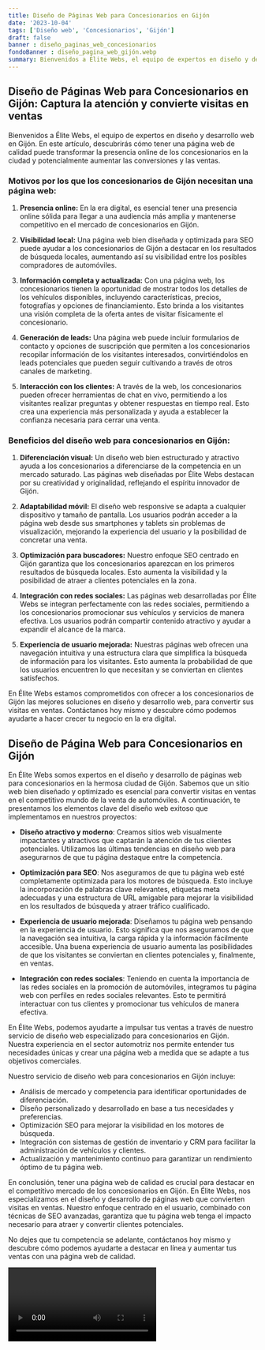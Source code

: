 ```yaml
---
title: Diseño de Páginas Web para Concesionarios en Gijón
date: '2023-10-04'
tags: ['Diseño web', 'Concesionarios', 'Gijón']
draft: false
banner : diseño_paginas_web_concesionarios
fondoBanner : diseño_pagina_web_gijón.webp
summary: Bienvenidos a Élite Webs, el equipo de expertos en diseño y desarrollo web en Gijón. En este artículo, descubrirás cómo tener una página web de calidad puede transformar la presencia online de los concesionarios en la ciudad y potencialmente aumentar las conversiones y las ventas.
---
```


## Diseño de Páginas Web para Concesionarios en Gijón: Captura la atención y convierte visitas en ventas

Bienvenidos a Élite Webs, el equipo de expertos en diseño y desarrollo web en Gijón. En este artículo, descubrirás cómo tener una página web de calidad puede transformar la presencia online de los concesionarios en la ciudad y potencialmente aumentar las conversiones y las ventas.

### Motivos por los que los concesionarios de Gijón necesitan una página web:

1. **Presencia online:** En la era digital, es esencial tener una presencia online sólida para llegar a una audiencia más amplia y mantenerse competitivo en el mercado de concesionarios en Gijón.

2. **Visibilidad local:** Una página web bien diseñada y optimizada para SEO puede ayudar a los concesionarios de Gijón a destacar en los resultados de búsqueda locales, aumentando así su visibilidad entre los posibles compradores de automóviles.

3. **Información completa y actualizada:** Con una página web, los concesionarios tienen la oportunidad de mostrar todos los detalles de los vehículos disponibles, incluyendo características, precios, fotografías y opciones de financiamiento. Esto brinda a los visitantes una visión completa de la oferta antes de visitar físicamente el concesionario.

4. **Generación de leads:** Una página web puede incluir formularios de contacto y opciones de suscripción que permiten a los concesionarios recopilar información de los visitantes interesados, convirtiéndolos en leads potenciales que pueden seguir cultivando a través de otros canales de marketing.

5. **Interacción con los clientes:** A través de la web, los concesionarios pueden ofrecer herramientas de chat en vivo, permitiendo a los visitantes realizar preguntas y obtener respuestas en tiempo real. Esto crea una experiencia más personalizada y ayuda a establecer la confianza necesaria para cerrar una venta.

### Beneficios del diseño web para concesionarios en Gijón:

1. **Diferenciación visual:** Un diseño web bien estructurado y atractivo ayuda a los concesionarios a diferenciarse de la competencia en un mercado saturado. Las páginas web diseñadas por Élite Webs destacan por su creatividad y originalidad, reflejando el espíritu innovador de Gijón.

2. **Adaptabilidad móvil:** El diseño web responsive se adapta a cualquier dispositivo y tamaño de pantalla. Los usuarios podrán acceder a la página web desde sus smartphones y tablets sin problemas de visualización, mejorando la experiencia del usuario y la posibilidad de concretar una venta.

3. **Optimización para buscadores:** Nuestro enfoque SEO centrado en Gijón garantiza que los concesionarios aparezcan en los primeros resultados de búsqueda locales. Esto aumenta la visibilidad y la posibilidad de atraer a clientes potenciales en la zona.

4. **Integración con redes sociales:** Las páginas web desarrolladas por Élite Webs se integran perfectamente con las redes sociales, permitiendo a los concesionarios promocionar sus vehículos y servicios de manera efectiva. Los usuarios podrán compartir contenido atractivo y ayudar a expandir el alcance de la marca.

5. **Experiencia de usuario mejorada:** Nuestras páginas web ofrecen una navegación intuitiva y una estructura clara que simplifica la búsqueda de información para los visitantes. Esto aumenta la probabilidad de que los usuarios encuentren lo que necesitan y se conviertan en clientes satisfechos.

En Élite Webs estamos comprometidos con ofrecer a los concesionarios de Gijón las mejores soluciones en diseño y desarrollo web, para convertir sus visitas en ventas. Contáctanos hoy mismo y descubre cómo podemos ayudarte a hacer crecer tu negocio en la era digital.

<GifSeo />

<Cta />

## Diseño de Página Web para Concesionarios en Gijón

En Élite Webs somos expertos en el diseño y desarrollo de páginas web para concesionarios en la hermosa ciudad de Gijón. Sabemos que un sitio web bien diseñado y optimizado es esencial para convertir visitas en ventas en el competitivo mundo de la venta de automóviles. A continuación, te presentamos los elementos clave del diseño web exitoso que implementamos en nuestros proyectos:

- **Diseño atractivo y moderno**: Creamos sitios web visualmente impactantes y atractivos que captarán la atención de tus clientes potenciales. Utilizamos las últimas tendencias en diseño web para asegurarnos de que tu página destaque entre la competencia.

- **Optimización para SEO**: Nos aseguramos de que tu página web esté completamente optimizada para los motores de búsqueda. Esto incluye la incorporación de palabras clave relevantes, etiquetas meta adecuadas y una estructura de URL amigable para mejorar la visibilidad en los resultados de búsqueda y atraer tráfico cualificado.

- **Experiencia de usuario mejorada**: Diseñamos tu página web pensando en la experiencia de usuario. Esto significa que nos aseguramos de que la navegación sea intuitiva, la carga rápida y la información fácilmente accesible. Una buena experiencia de usuario aumenta las posibilidades de que los visitantes se conviertan en clientes potenciales y, finalmente, en ventas.

- **Integración con redes sociales**: Teniendo en cuenta la importancia de las redes sociales en la promoción de automóviles, integramos tu página web con perfiles en redes sociales relevantes. Esto te permitirá interactuar con tus clientes y promocionar tus vehículos de manera efectiva.

En Élite Webs, podemos ayudarte a impulsar tus ventas a través de nuestro servicio de diseño web especializado para concesionarios en Gijón. Nuestra experiencia en el sector automotriz nos permite entender tus necesidades únicas y crear una página web a medida que se adapte a tus objetivos comerciales.

Nuestro servicio de diseño web para concesionarios en Gijón incluye:

- Análisis de mercado y competencia para identificar oportunidades de diferenciación.
- Diseño personalizado y desarrollado en base a tus necesidades y preferencias.
- Optimización SEO para mejorar la visibilidad en los motores de búsqueda.
- Integración con sistemas de gestión de inventario y CRM para facilitar la administración de vehículos y clientes.
- Actualización y mantenimiento continuo para garantizar un rendimiento óptimo de tu página web.

En conclusión, tener una página web de calidad es crucial para destacar en el competitivo mercado de los concesionarios en Gijón. En Élite Webs, nos especializamos en el diseño y desarrollo de páginas web que convierten visitas en ventas. Nuestro enfoque centrado en el usuario, combinado con técnicas de SEO avanzadas, garantiza que tu página web tenga el impacto necesario para atraer y convertir clientes potenciales.

No dejes que tu competencia se adelante, contáctanos hoy mismo y descubre cómo podemos ayudarte a destacar en línea y aumentar tus ventas con una página web de calidad.

<Video />

<CtaBot job='Concesionarios' city='Gijón'/>

<Gmaps query='Gijón+españa+maps' />